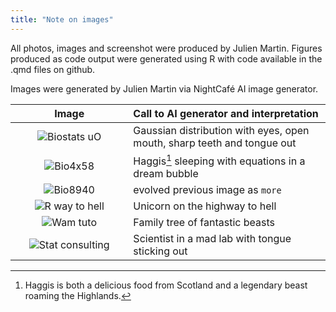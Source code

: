 ```yaml
---
title: "Note on images"
---
```


All photos, images and screenshot were produced by Julien Martin. Figures produced as code output were generated using R with code available in the .qmd files on github.

Images were generated by Julien Martin via NightCafé AI image generator.

| Image | Call to AI generator and interpretation|
|:-------:|:--------------|
| ![Biostats uO](../img/hex/biostat_logo_hex.png) | Gaussian distribution with eyes, open mouth, sharp teeth and tongue out |
| ![Bio4x58](../img/hex/bio4x58_logo_hex.png) | Haggis[^haggis] sleeping with equations in a dream bubble |
| ![Bio8940](../img/hex/bio8940_logo_hex.png) | evolved previous image as `more` |
| ![R way to hell](../img/hex/Rway_logo_hex_en.png) | Unicorn on the highway to hell |
| ![Wam tuto](../img/hex/wam_logo_hex.png) | Family tree of fantastic beasts |
| ![Stat consulting](../img/hex/consult_logo_hex.png) | Scientist in a mad lab with tongue sticking out |

[^haggis]: Haggis is both a delicious food from Scotland and a legendary beast roaming the Highlands.